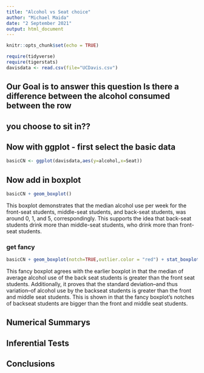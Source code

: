 ```yaml
---
title: "Alcohol vs Seat choice"
author: "Michael Maida"
date: "2 September 2021"
output: html_document
---
```


```r
knitr::opts_chunk$set(echo = TRUE)
```

```r
require(tidyverse)
require(tigerstats)
davisdata <- read.csv(file="UCDavis.csv")
```
## Our Goal is to answer this question Is there a difference between the alcohol consumed between the row
## you choose to sit in??

## Now with ggplot - first select the basic data

```r
basicCN <- ggplot(davisdata,aes(y=alcohol,x=Seat))
```
## Now add in boxplot

```r
basicCN + geom_boxplot()
```
  
This boxplot demonstrates that the median alcohol use per week for the front-seat students, middle-seat students, and back-seat students, was around 0, 1, and 5, correspondingly. This supports the idea that back-seat students drink more than middle-seat students, who drink more than front-seat students.
  
### get fancy  

```r
basicCN + geom_boxplot(notch=TRUE,outlier.color = "red") + stat_boxplot(geom ='errorbar') + labs(title="Fancy notch boxplot \n with 2 lines")
```

This fancy boxplot agrees with the earlier boxplot in that the median of average alcohol use of the back seat students is greater than the front seat students. Additionally, it proves that the standard deviation--and thus variation--of alcohol use by the backseat students is greater than the front and middle seat students. This is shown in that the fancy boxplot's notches of backseat students are bigger than the front and middle seat students.

## Numerical Summarys 

## Inferential Tests

## Conclusions


